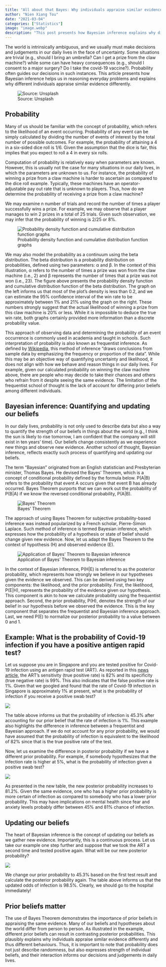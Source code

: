 ```yaml
---
title: "All about that Bayes: Why individuals appraise similar evidence differently?"
author: "Nien Xiang Tou"
date: "2021-03-04"
categories: ["Statistics"]
image: "image.webp"
description: "This post presents how Bayesian inference explains why different individuals appraise similar evidence differently."
---
```


The world is intrinsically ambiguous, and we usually must make decisions and judgements in our daily lives in the face of uncertainty. Some situations are trivial (e.g., should I bring an umbrella? Can I get a prize from the claw machine?) while some can have heavy consequences (e.g., should I consent to a major surgery? Do I take the covid-19 vaccine?). Probability often guides our decisions in such instances. This article presents how Bayesian inference helps us in reasoning everyday problems and explains why different individuals appraise similar evidence differently.

![Source: Unsplash](image.webp)

## Probability

Many of us should be familiar with the concept of probability, which refers to the likelihood of an event occurring. Probability of any event can be simply calculated by dividing the number of events of interest by the total number of possible outcomes. For example, the probability of attaining a 4 in a six-sided dice roll is 1/6. Given the assumption that the dice is fair, this implies that you expect to roll a 4 in every six rolls.

Computation of probability is relatively easy when parameters are known. However, this is usually not the case for many situations in our daily lives, in which the parameters are unknown to us. For instance, the probability of winning a prize from a claw machine is harder to ascertain as compared to the dice roll example. Typically, these machines have an operator-adjustable pay out rate that is unknown to players. Thus, how do we determine the probability of receiving a prize from a claw machine?

We may examine n number of trials and record the number of times a player successfully wins a prize. For example, we may observe that a player manages to win 2 prizes in a total of 25 trials. Given such observation, we may infer that the probability of winning is 2/25 or 8%.

![Probability density function and cumulative distribution function graphs](image2.webp){fig-align="\"center"}

We may also model the probability as a continuum using the beta distribution. The beta distribution is a probability distribution on probabilities, defined using two parameters: α and β. In the context of this illustration, α refers to the number of times a prize was won from the claw machine (i.e., 2) and β represents the number of times that a prize was not won (i.e., 23). The figure above presents the probability density function and cumulative distribution function of the beta distribution. The graph on the left informs us that most of the plot's density is less than 0.2, and we can estimate the 95% confidence interval of the win rate to be approximately between 1% and 21% using the graph on the right. These numbers strongly suggest that the actual likelihood of winning a prize from this claw machine is 20% or less. While it is impossible to deduce the true win rate, both graphs certainly provided more information than a discrete probability value.

This approach of observing data and determining the probability of an event occurrence is commonly used in academia and taught in schools. Such interpretation of probability is also known as frequentist inference. As defined by [[Wikipedia]{.underline}](https://en.wikipedia.org/wiki/Frequentist_inference), this method of inference "draws conclusions from sample data by emphasizing the frequency or proportion of the data". While this may be an objective way of quantifying uncertainty and likelihood, it does not align with how we behave and reason things in our daily lives. For example, given our calculated probability on winning the claw machine above, there are people who may decide to take their chances and others who refrain from it despite seeing the same evidence. The limitation of the frequentist school of thought is the lack of account for differing prior beliefs among different individuals.

## Bayesian inference: Quantifying and updating our beliefs

In our daily lives, probability is not only used to describe data but also a way to quantify the strength of our beliefs in things about the world (e.g., I think the sun is likely to rise tomorrow, I am confident that the company will still exist in ten years' time). Our beliefs change consistently as we experience new things and observe new evidence. Another school of thought, Bayesian inference, reflects exactly such process of quantifying and updating our beliefs.

The term "Bayesian" originated from an English statistician and Presbyterian minister, Thomas Bayes. He devised the Bayes' Theorem, which is a concept of conditional probability defined by the formula below. P(A\|B) refers to the probability that event A occurs given that event B has already occurred. Bayes Theorem purports that we can work out the probability of P(B\|A) if we know the reversed conditional probability, P(A\|B).

![Bayes' Theorem](image3.webp){fig-align="\"center"}

The approach of using Bayes Theorem for subjective probability-based inference was instead popularized by a French scholar, Pierre-Simon Laplace. Such method of inference is termed Bayesian inference, which expresses how the probability of a hypothesis or state of belief should change given new evidence. Now, let us adapt the Bayes Theorem to the context of hypothesis (H) and observed evidence (E).

![Application of Bayes' Theorem to Bayesian inference](image4.webp){fig-align="\"center"}

In the context of Bayesian inference, P(H\|E) is referred to as the posterior probability, which represents how strongly we believe in our hypotheses given the evidence we observed. This can be derived using two key components: the likelihood, and the prior probability. First, the likelihood, P(E\|H), represents the probability of the evidence given our hypothesis. This component is akin to how we calculate probability using the frequentist approach. Second, the prior probability, P(H), denotes the strength of our belief in our hypothesis before we observed the evidence. This is the key component that separates the frequentist and Bayesian inference approach. Last, we need P(E) to normalize our posterior probability to a value between 0 and 1.

## Example: What is the probability of Covid-19 infection if you have a positive antigen rapid test?

Let us suppose you are in Singapore and you are tested positive for Covid-19 infection using an antigen rapid test (ART). As reported in this [news article](https://www.straitstimes.com/singapore/false-positives-or-negatives-and-their-impact-on-mass-testing), the ART's sensitivity (true positive rate) is 82% and its specificity (true negative rate) is 99%. This also indicates that the false positive rate is 1%. Given that we googled and found that the rate of Covid-19 infection in Singapore is approximately 1% at present, what is the probability of infection if you receive a positive swab test?

![](image5.webp){fig-align="\"center"}

The table above informs us that the probability of infection is 45.3% after accounting for our prior belief that the rate of infection is 1%. This example also highlights the difference in inference between a frequentist and Bayesian approach. If we do not account for any prior probability, we would have assumed that the probability of infection is equivalent to the likelihood of 82% since that is the true positive rate of the test.

Now, let us examine the difference in posterior probability if we have a different prior probability. For example, if somebody hypothesizes that the infection rate is higher at 5%, what is the probability of infection given a positive swab test?

![](image6.webp){fig-align="\"center"}

As presented in the new table, the new posterior probability increases to 81.2%. Given the same evidence, one who has a higher prior probability is more certain of infection as compared to somebody who has a lower prior probability. This may have implications on mental health since fear and anxiety levels probably differ between 45% and 81% chance of infection.

## Updating our beliefs

The heart of Bayesian inference is the concept of updating our beliefs as we gather new evidence. Importantly, this is a continuous process. Let us take our example one step further and suppose that we took the ART a second time and tested positive again. What will be our new posterior probability?

![](image7.webp){fig-align="\"center"}

We change our prior probability to 45.3% based on the first test result and calculate the posterior probability again. The table above informs us that the updated odds of infection is 98.5%. Clearly, we should go to the hospital immediately!

## Prior beliefs matter

The use of Bayes Theorem demonstrates the importance of prior beliefs in appraising the same evidence. Many of our beliefs and hypotheses about the world differ from person to person. As illustrated in the example, different prior beliefs can result in contrasting posterior probabilities. This plausibly explains why individuals appraise similar evidence differently and thus different behaviours. Thus, it is important to note that probability does not just describe randomness, but also expresses strength of individual beliefs, and their interaction informs our decisions and judgements in daily lives.